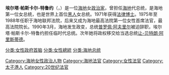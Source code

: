 {{Infobox Officeholder
|name        = 埃尔塔·帕斯卡尔-特鲁约
|image       =
|caption        = 埃尔塔·帕斯卡尔-特鲁约
|office      = [[海地总统|海地总统]]<br><small>临时</small>
|term_start  = 1990年3月13日
|term_end    = 1991年2月7日
|predecessor = [[埃拉爾·亞伯拉罕|埃拉爾·亞伯拉罕]] <small>(代总统)</small>
|successor   = [[让-贝特朗·阿里斯蒂德|让-贝特朗·阿里斯蒂德]]
|birth_date  = {{birth date and age|1943|8|13}}
|birth_place = {{flag|Haiti}}[[佩蒂翁維爾|佩蒂翁維爾]]
|death_date  = 
|death_place = 
|party       = [[无党籍|无党籍]]
|spouse      = Ernst Trouillot 
|profession  = [[律师|律师]]
}}
'''埃尔塔·帕斯卡尔-特鲁约'''（{{lang-fr|'''Ertha Pascal-Trouillot'''}}，{{bd|1943年|8月13日}}）是一位[[海地|海地]]女[[政治家|政治家]]，曾担任[[海地|海地]]代总统，是海地第一位女总统，也是世界上首位[[黑人|黑人]]女总统。1971年获得[[法律博士|法律博士]]。1975年至1988年任职于海地联邦法院，后来又成为海地最高法院第一位女性首席法官，最高法院院长。1990年3月，海地发生政变，总统[[普罗佩·阿夫里尔|普罗佩·阿夫里尔]]被迫辞职，埃尔塔·帕斯卡尔-特鲁约担任临时代总统。次年她将政权移交给当选总统[[让-贝特朗·阿里斯蒂德|让-贝特朗·阿里斯蒂德]]。

{{海地國家元首}}
{{Authority control}}

{{DEFAULTSORT:Pascal-Trouillot, Ertha}}
[[分类:女性政府首脑|分类:女性政府首脑]]
[[分类:女性總統|分类:女性總統]]
[[分类:海地总统|分类:海地总统]]
[[Category:海地女性政治人物|Category:海地女性政治人物]]
[[Category:海地法官|Category:海地法官]]
[[Category:女性法官|Category:女性法官]]
[[Category:太子港人|Category:太子港人]]
[[Category:20世纪法官|Category:20世纪法官]]